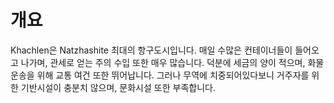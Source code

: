 # 개요
Khachlen은 Natzhashite 최대의 항구도시입니다. 매일 수많은 컨테이너들이 들어오고 나가며, 관세로 얻는 주의 수입 또한 매우 많습니다. 덕분에 세금의 양이 적으며, 화물 운송을 위해 교통 여건 또한 뛰어납니다. 그러나 무역에 치중되어있다보니 거주자를 위한 기반시설이 충분치 않으며, 문화시설 또한 부족합니다.